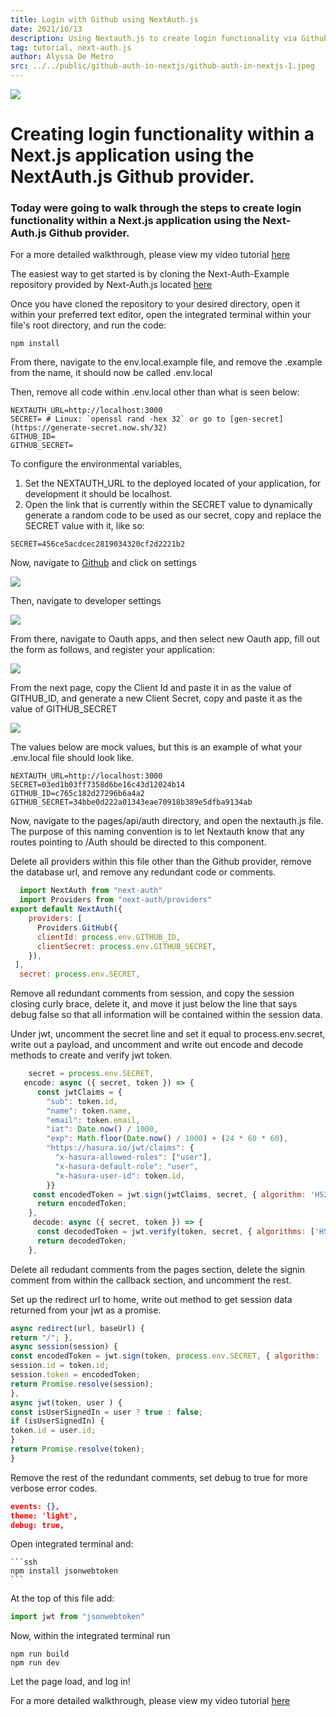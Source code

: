 ```yaml
---
title: Login with Github using NextAuth.js
date: 2021/10/13
description: Using Nextauth.js to create login functionality via Github
tag: tutorial, next-auth.js
author: Alyssa De Metro
src: ../../public/github-auth-in-nextjs/github-auth-in-nextjs-1.jpeg
---
```


![](../../public/github-auth-in-nextjs/github-auth-in-nextjs-1.jpeg)

# Creating login functionality within a Next.js application using the NextAuth.js Github provider.

### Today were going to walk through the steps to create login functionality within a Next.js application using the Next-Auth.js Github provider.

For a more detailed walkthrough, please view my video tutorial [here](https://www.loom.com/share/017f055a149e4fe49f810af0c040de93)

The easiest way to get started is by cloning the Next-Auth-Example repository provided by Next-Auth.js located [here](https://github.com/nextauthjs/next-auth-example)


Once you have cloned the repository to your desired directory, open it within your preferred text editor, open the integrated terminal within your file's root directory, and run the code:

```ssh
npm install
```

From there, navigate to the env.local.example file, and remove the .example from the name, it should now be called .env.local

Then, remove all code within .env.local other than what is seen below:

```env
NEXTAUTH_URL=http://localhost:3000
SECRET= # Linux: `openssl rand -hex 32` or go to [gen-secret](https://generate-secret.now.sh/32)
GITHUB_ID=
GITHUB_SECRET=
```

To configure the environmental variables, 
1. Set the NEXTAUTH_URL to the deployed located of your application, for development it should be localhost.
2. Open the link that is currently within the SECRET value to dynamically generate a random code to be used as our secret, copy and replace the SECRET value with it, like so:

```env
SECRET=456ce5acdcec2819034320cf2d2221b2
```

Now, navigate to [Github](https://github.com/) and click on settings

![](../../public/github-auth-in-nextjs/github-auth-in-nextjs-2.jpeg)

Then, navigate to developer settings

![](../../public/github-auth-in-nextjs/github-auth-in-nextjs-3.jpeg)

From there, navigate to Oauth apps, and then select new Oauth app, fill out the form as follows, and register your application:

![](../../public/github-auth-in-nextjs/github-auth-in-nextjs-4.jpeg)

From the next page, copy the Client Id and paste it in as the value of GITHUB_ID, and generate a new Client Secret, copy and paste it as the value of GITHUB_SECRET

![](../../public/github-auth-in-nextjs/github-auth-in-nextjs-5.jpeg)

The values below are mock values, but this is an example of what your .env.local file should look like.

```env
NEXTAUTH_URL=http://localhost:3000
SECRET=03ed1b03ff7358d6be16c43d12024b14
GITHUB_ID=c765c182d27296b6a4a2
GITHUB_SECRET=34bbe0d222a01343eae70918b389e5dfba9134ab
```

Now, navigate to the pages/api/auth directory, and open the nextauth.js file. The purpose of this naming convention is to let Nextauth know that any routes pointing to /Auth should be directed to this component.

Delete all providers within this file other than the Github provider, remove the database url, and remove any redundant code or comments.

```javascript
  import NextAuth from "next-auth"
  import Providers from "next-auth/providers"
export default NextAuth({
    providers: [
      Providers.GitHub({
      clientId: process.env.GITHUB_ID,
      clientSecret: process.env.GITHUB_SECRET,
    }),
 ],
  secret: process.env.SECRET,
```

 Remove all redundant comments from session, and copy the session closing curly brace, delete it, and move it just below the line that says debug false so that all information will be contained within the session data.

 Under jwt, uncomment the secret line and set it equal to process.env.secret, write out a payload, and uncomment and write out encode and decode methods to create and verify jwt token.

  ```javascript
      secret = process.env.SECRET,
     encode: async ({ secret, token }) => {
        const jwtClaims = {
          "sub": token.id,
          "name": token.name,
          "email": token.email,
          "iat": Date.now() / 1000,
          "exp": Math.floor(Date.now() / 1000) + (24 * 60 * 60),
          "https://hasura.io/jwt/claims": {
            "x-hasura-allowed-roles": ["user"],
            "x-hasura-default-role": "user",
            "x-hasura-user-id": token.id,
          }}
       const encodedToken = jwt.sign(jwtClaims, secret, { algorithm: 'HS256' });
        return encodedToken;
      },
       decode: async ({ secret, token }) => {
        const decodedToken = jwt.verify(token, secret, { algorithms: ['HS256'] });
        return decodedToken;
      },
  ```

Delete all redudant comments from the pages section, delete the signin comment from within the callback section, and uncomment the rest.

Set up the redirect url to home, write out method to get session data returned from your jwt as a promise.

```javascript
async redirect(url, baseUrl) {
return "/"; },
async session(session) { 
const encodedToken = jwt.sign(token, process.env.SECRET, { algorithm: 'HS256' })
session.id = token.id;
session.token = encodedToken;
return Promise.resolve(session);
},
async jwt(token, user ) { 
const isUserSignedIn = user ? true : false;
if (isUserSignedIn) {
token.id = user.id;
}
return Promise.resolve(token);
}
 ```   

  Remove the rest of the redundant comments, set debug to true for more verbose error codes.

  ```json
  events: {},
  theme: 'light',
  debug: true,
  ```
    

   Open integrated terminal and:
    
    ```ssh
    npm install jsonwebtoken
    ```
    
    
  At the top of this file add:
  
  ```javascript
 import jwt from "jsonwebtoken"
  ```
    

  Now, within the integrated terminal run

  ```ssh
  npm run build
  npm run dev
  ```
  

  
  Let the page load, and log in!


  For a more detailed walkthrough, please view my video tutorial [here](https://www.loom.com/share/017f055a149e4fe49f810af0c040de93)
